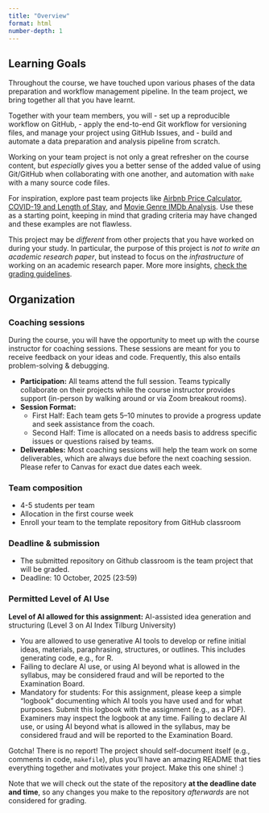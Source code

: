 ```yaml
---
title: "Overview"
format: html
number-depth: 1
---
```


## Learning Goals

Throughout the course, we have touched upon various phases of the data preparation and workflow management pipeline. In the team project, we bring together all that you have learnt.

Together with your team members, you will
- set up a reproducible workflow on GitHub,
- apply the end-to-end Git workflow for versioning files, and manage your project using GitHub Issues, and
- build and automate a data preparation and analysis pipeline from scratch.

Working on your team project is not only a great refresher on the course content, but *especially* gives you a better sense of the added value of using Git/GitHub when collaborating with one another, and automation with `make` with a many source code files.


For inspiration, explore past team projects like [Airbnb Price Calculator](https://github.com/course-dprep/airbnb-price-calculator), [COVID-19 and Length of Stay](https://github.com/course-dprep/covid19_on_length_of_stay-team1), and [Movie Genre IMDb Analysis](https://github.com/course-dprep/MovieGenre_IMDbAnalysis). Use these as a starting point, keeping in mind that grading criteria may have changed and these examples are not flawless.


::: {.callout-note}

This project may be *different* from other projects that you have worked on during your study. In particular, the purpose of this project is *not to write an academic research paper*, but instead to focus on the *infrastructure* of working on an academic research paper. More more insights, [check the grading guidelines](grading).

:::

## Organization

### Coaching sessions

During the course, you will have the opportunity to meet up with the course instructor for coaching sessions. These sessions are meant for you to receive feedback on your ideas and code. Frequently, this also entails problem-solving & debugging.

- **Participation:** All teams attend the full session. Teams typically collaborate on their projects while the course instructor provides support (in-person by walking around or via Zoom breakout rooms).
- **Session Format:**
    - First Half: Each team gets 5–10 minutes to provide a progress update and seek assistance from the coach.
    - Second Half: Time is allocated on a needs basis to address specific issues or questions raised by teams.
- __Deliverables:__ Most coaching sessions will help the team work on some deliverables, which are always due before the next coaching session. Please refer to Canvas for exact due dates each week.

### Team composition

- 4-5 students per team
- Allocation in the first course week
- Enroll your team to the template repository from GitHub classroom <!-- (https://classroom.github.com/a/K4FxS25n)-->

### Deadline & submission
- The submitted repository on Github classroom is the team project that will be graded.
- Deadline: 10 October, 2025 (23:59)
<!--{{< param "Course_Deadline_Project" >}}-->

<!--Originally 26 March 2021, 6pm; extended to 2 April 2021, 6pm.-->

### Permitted Level of AI Use

__Level of AI allowed for this assignment:__ AI-assisted idea generation and structuring (Level 3 on AI Index Tilburg University)

- You are allowed to use generative AI tools to develop or refine initial ideas, materials, paraphrasing, structures, or outlines. This includes generating code, e.g., for R.
- Failing to declare AI use, or using AI beyond what is allowed in the syllabus, may be considered fraud and will be reported to the Examination Board.
- Mandatory for students: For this assignment, please keep a simple “logbook” documenting which AI tools you have used and for what purposes. Submit this logbook with the assignment (e.g., as a PDF). Examiners may inspect the logbook at any time. Failing to declare AI use, or using AI beyond what is allowed in the syllabus, may be considered fraud and will be reported to the Examination Board.


<!--
- Three types of teams
  - __(1) Regular teams__ (by default) work with data from [AirBnB](airbnb.md)
  - __(2) Students that are taking ["Online Data Collection and Management" (oDCM)](https://odcm.hannesdatta.com)__ can use the collected raw data from that course.
      - The submission (one for each course) consist of
          - your data collection, the raw data, and its documentation (focus of oDCM), and
          - the entire project pipeline (focus of dPrep, consisting of data exploration, data preparation, automation and deployment).
      - Start your workflow from the data package template.
      - Make sure that you have collected (at least) some raw data by week 5/6 in oDCM, so that you can start your team project here in dPrep.
  - __(3) (External) PhD and research master students__ auditing this course can work on their own research projects.
-->




::: {.callout-note title="Where to submit the project?"}

Gotcha! There is no report! The project should self-document itself (e.g., comments in code, `makefile`), plus you'll have an amazing README that ties everything together and motivates your project. Make this one shine! :)

Note that we will check out the state of the repository __at the deadline date and time__, so any changes you make to the repository *afterwards* are not considered for grading.

:::


<!--
You can sign up for optional team meetings with the course instructor in weeks 6-8 to gather feedback on your project. Details on how to register for a time slot will be provided to you at a later stage.
-->
